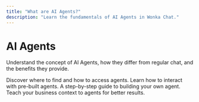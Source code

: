 ```yaml
---
title: "What are AI Agents?"
description: "Learn the fundamentals of AI Agents in Wonka Chat."
---
```


# AI Agents

Understand the concept of AI Agents, how they differ from regular chat, and the benefits they provide.

<CardGroup cols={2}>
  <Card
    title="Finding and Accessing Agents"
    icon="search"
    href="/ai-agents/finding-and-accessing-agents"
  >
    Discover where to find and how to access agents.
  </Card>
  <Card
    title="Using Existing Agents"
    icon="play"
    href="/ai-agents/using-existing-agents"
  >
    Learn how to interact with pre-built agents.
  </Card>
  <Card
    title="Creating Your First Agent"
    icon="plus"
    href="/ai-agents/creating-your-first-agent"
  >
    A step-by-step guide to building your own agent.
  </Card>
  <Card
    title="Business Teaching"
    icon="graduation-cap"
    href="/ai-agents/business-teaching"
  >
    Teach your business context to agents for better results.
  </Card>
</CardGroup>

